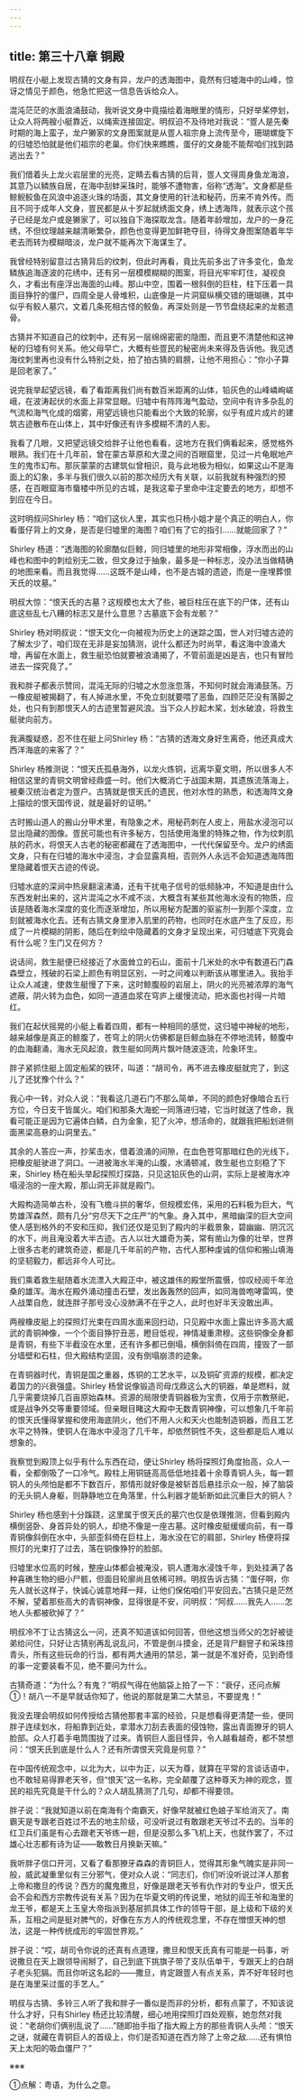```yaml
---
---
---
```

title: 第三十八章 铜殿
---




明叔在小艇上发现古猜的文身有异，龙户的透海图中，竟然有归墟海中的山峰，惊讶之情见于颜色，他急忙把这一信息告诉给众人。

混沌茫茫的水面浪涌鼓动，我听说文身中竟描绘着海眼里的情形，只好举桨停划，让众人将两艘小艇靠近，以绳索连接固定。明叔迫不及待地对我说：“疍人是先秦时期的海上蛮子，龙户獭家的文身图案就是从疍人祖宗身上流传至今，珊瑚螺旋下的归墟恐怕就是他们祖宗的老巢。你们快来瞧瞧，蛋仔的文身能不能帮咱们找到路逃出去？”

我们借着头上龙火岩层里的光亮，定睛去看古猜的后背，疍人文得周身鱼龙海浪，其意乃以鳞族自居，在海中刮蚌采珠时，能够不遭物害，俗称“透海”。文身都是些鲸鲵鲛鱼在风浪中追逐火珠的场面，其文身使用的针法和秘药，历来不肯外传。而且不同于成年人文身，疍民都是从十岁起就绣面文身，绣上透海阵，就表示这个孩子已经是龙户或是獭家了，可以独自下海探取龙含。随着年龄增加，龙户的一身花绣，不但纹理越来越清晰繁杂，颜色也变得更加鲜艳夺目，待得文身图案随着年华老去而转为模糊暗淡，龙户就不能再次下海谋生了。

我曾经特别留意过古猜背后的纹刺，但此时再看，竟比先前多出了许多变化，鱼龙鳞族追海逐波的花绣中，还有另一层模模糊糊的图案，将目光牢牢盯住，凝视良久，才看出有座浮出海面的山峰。那山中空，围着一根斜倒的巨柱，柱下压着一具面目狰狞的僵尸，四周全是人骨堆积，山底像是一片洞窟纵横交错的珊瑚礁，其中似乎有鲛人墓穴，文着几条死相古怪的鲛鱼，再深处则是一节节盘绕起来的龙骸遗骨。

古猜并不知道自己的纹刺中，还有另一层绵绵密密的隐图，而且更不清楚他和这神秘的归墟有何关系。他父母早亡，大概有些疍民的秘密尚未来得及告诉他。我见透海纹刺里再也没有什么特别之处，拍了拍古猜的肩膀，让他不用担心：“你小子算是回老家了。”

说完我举起望远镜，看了看距离我们尚有数百米距离的山体，铅灰色的山峰嶙峋嵯峨，在波涛起伏的水面上非常显眼。归墟中有阵阵海气盈动，空间中有许多杂乱的气流和海气化成的烟雾，用望远镜也只能看出个大致的轮廓，似乎有成片成片的建筑古迹散布在山体上，其中好像还有许多模糊不清的人影。

我看了几眼，又把望远镜交给胖子让他也看看，这地方在我们俩看起来，感觉格外眼熟。我们在十几年前，曾在蒙古草原和大漠之间的百眼窟里，见过一片龟眠地产生的鬼市幻布。那灰蒙蒙的古建筑似曾相识，竟与此地极为相似，如果这山不是海面上的幻象，多半与我们很久以前的那次经历大有关联，以前我就有种强烈的预感，在百眼窟海市蜃楼中所见的古城，是我这辈子里命中注定要去的地方，却想不到应在今日。

这时明叔问Shirley 杨：“咱们这伙人里，其实也只杨小姐才是个真正的明白人，你看蛋仔背上的文身，是否是归墟里的海图？咱们有了它的指引……就能回家了？”

Shirley 杨道：“透海图的轮廓酷似巨鲸，同归墟里的地形非常相像，浮水而出的山峰也和图中的刺绘别无二致，但文身过于抽象，最多是一种标志，没办法当做精确的地图来看。而且我觉得……这既不是山峰，也不是古城的遗迹，而是一座埋葬恨天氏的坟墓。”

明叔大惊：“恨天氏的古墓？这规模也太大了些，被巨柱压在底下的尸体，还有山底这些乱七八糟的标志又是什么意思？古墓底下会有龙骸？”

Shirley 杨对明叔说：“恨天文化一向被视为历史上的迷踪之国，世人对归墟古迹的了解太少了，咱们现在无非是妄加猜测，说什么都还为时尚早，看这海中浪涌大增，再留在水面上，救生艇恐怕就要被浪涌揭了，不管前面是凶是吉，也只有冒险进去一探究竟了。”

我和胖子都表示赞同，混沌无际的归墟之水忽涨忽落，不知何时就会海涌鼓荡。万一橡皮艇被揭翻了，有人掉进水里，不免立刻就要喂了恶鱼，四顾茫茫没有落脚之处，也只有到那恨天人的古迹里暂避风浪。当下众人抄起木桨，划水破浪，将救生艇驶向前方。

我满腹疑惑，忍不住在艇上问Shirley 杨：“古猜的透海文身好生离奇，他还真成大西洋海底的来客了？”

Shirley 杨推测说：“恨天氏孤悬海外，以龙火炼铜，远离华夏文明，所以很多人不相信这里的青铜文明曾经鼎盛一时。他们大概消亡于战国末期，其遗族流落海上，被秦汉统治者定为疍户。古猜就是恨天氏的遗民，他对水性的熟悉，和透海阵文身上描绘的恨天国传说，就是最好的证明。”

古时搬山道人的搬山分甲术里，有隐象之术，用秘药刺在人皮上，用盐水浸泡可以显出隐藏的图像。疍民可能也有许多秘方，包括使用海里的特殊之物，作为纹刺肌肤的药水，将恨天人古老的秘密都藏在了透海图中，一代代保留至今。龙户的绣面文身，只有在归墟的海水中浸泡，才会显露真相，否则外人永远不会知道透海阵图里隐藏着恨天古迹的传说。

归墟水底的深涧中热泉翻滚沸涌，还有干扰电子信号的低频脉冲，不知道是由什么东西发射出来的，这片混沌之水不咸不淡，大概含有某些其他海水没有的物质，应该是随着海水深度的变化而逐渐增加，所以用秘方配置的驱鲨剂一到那个深度，立刻就被海水化去。还有古猜文身里渗入肌里的药物，也同时在水底产生了反应，形成了一片模糊的阴影，随后在刺绘中隐藏着的文身才呈现出来，可归墟底下究竟会有什么呢？生门又在何方？

说话间，救生艇便已经接近了水面耸立的石山，面前十几米处的水中有数道石门森森壁立，残破的石梁上颜色有明显区别，一时之间难以判断该从哪里进入。我抬手让众人减速，使救生艇慢了下来，这时鲸腹般的岩层上，阴火的光亮被浓厚的海气遮蔽，阴火转为血色，如同一道道血浆在穹庐上缓慢流动，把水面也衬得一片暗红。

我们在起伏摇晃的小艇上看着四周，都有一种相同的感觉，这归墟中神秘的地形，越来越像是真正的鲸腹了，苍穹上的阴火仿佛都是巨鲸血脉在不停地流转，鲸腹中的血海翻涌，海水无风起浪，救生艇如同两片飘叶随波逐流，险象环生。

胖子紧抓住艇上固定船桨的铁环，叫道：“胡司令，再不进去橡皮艇就完了，到这儿了还犹豫个什么？”

我心中一转，对众人说：“我看这几道石门不那么简单，不同的颜色好像暗合五行方位，今日支干皆属火。咱们和那条大海蛇一同落进归墟，它当时就送了性命，我看可能正是因为它遍体白鳞，白为金象，犯了火冲，想活命的，就跟我把船划进侧面黑梁高悬的山洞里去。”

其余的人答应一声，抄桨击水，借着浪涌的间隙，在血色苍穹那暗红色的光线下，把橡皮艇驶进了洞口。一进被海水半淹的山腹，水涌顿减，救生艇也立刻稳了下来，Shirley 杨在船头举起探照灯探路，只见这铅灰色的山洞，实际上是被海水冲塌浸泡的一座大殿，那山洞无非就是殿门。

大殿构造简单古朴，没有飞檐斗拱的奢华，但规模宏伟，采用的石料极为巨大，气势雄浑森然，颇有几分“穷尽天下之庄严”的气象。身入其中，黑暗幽深的巨大空间使人感到格外的不安和压抑，我们还仅是见到了殿内的半截景象，碧幽幽、阴沉沉的水下，尚且淹没着大半古迹。古人以壮大雄奇为美，常有凿山为像的壮举，世界上很多古老的建筑奇迹，都是几千年前的产物，古代人那种虔诚的信仰和搬山填海的坚韧毅力，都远非今人可比。

我们乘着救生艇随着水流漂入大殿正中，被这雄伟的殿堂所震慑，惊叹经阅千年沧桑的雄浑。海水在殿外涌动撞击石壁，发出轰轰然的回声，如同海兽咆哮雷鸣，使人战栗自危，就连胖子那号没心没肺满不在乎之人，此时也好半天没敢出声。

两艘橡皮艇上的探照灯光束在四周水面来回扫动，只见殿中水面上露出许多高大威武的青铜神像，一个个面目狰狞丑恶，瞪目低视，神情凝重肃穆。这些铜像全身都是青铜，有些下半截没在水里，还有许多都已倒塌，横倒斜倚在四周，撞毁了一部分墙壁和石柱，但大殿结构坚固，没有倒塌崩溃的迹象。

在青铜器时代，青铜是国之重器，炼铜的工艺水平，以及铜矿资源的规模，都决定着国力的兴衰强盛。Shirley 杨曾说像锻造司母戊鼎这么大的铜器，单是燃料，就几乎需要烧掉几百亩原始森林。资源的局限使青铜器极为宝贵，仅用于宗教祭祀，或是战争外交等重要领域。但亲眼目睹这大殿中无数青铜神像，可以想象几千年前的恨天氏懂得掌握和使用海底阴火，他们不用人火和天火也能制造铜器，而且工艺水平之特殊，使铜人在海水中浸泡了几千年，却依然铜性不失，这些都是后人难以想象的。

我察觉到殿顶上似乎有什么东西在动，便让Shirley 杨将探照灯角度抬高，众人一看，全都倒吸了一口冷气。殿柱上用铜链高高低低地挂着十余尊青铜人头，每一颗铜人的头颅怕是都不下数百斤，那情形就好像是被斩首后悬挂示众一般，掉了脑袋的无头铜人身躯，则静静地立在角落里，什么利器才能斩断如此沉重巨大的铜人？

Shirley 杨也感到十分蹊跷，这里属于恨天氏的墓穴也仅是依理推测，但看到殿内横倒竖卧、身首异处的铜人，却绝不像是一座古墓。这时橡皮艇缓缓向前，有一尊青铜像斜倒在水中，头部歪斜倚在巨柱上，海水没在它的肩部，Shirley 杨便将探照灯的光束打了过去，落在铜像狰狞的脸部。

归墟里水位高的时候，整座山体都会被淹没，铜人遭海水浸蚀千年，到处挂满了各种喜礁生物的细小尸骸，但面目轮廓尚且依稀可辨。明叔告诉古猜：“蛋仔啊，你先人就长这样子，快诚心诚意地拜一拜，让他们保佑咱们平安回去。”古猜只是茫然不解，望着那些高大的青铜神像，显得很是不安，问明叔：“阿叔……我先人……怎地人头都被砍掉了？”

明叔冷不丁让古猜这么一问，还真不知道该如何回答，但他这想当师父的怎好被徒弟给问住，只好让古猜别再乱说乱问，不管是倒斗摸金，还是背尸翻窨子和采珠捞青头，所有这些玩命的行当，都有两大通用的禁忌，第一就是不准好奇，见到奇怪的事一定要装看不见，绝不要问为什么。

古猜奇道：“为什么？有鬼？”明叔气得在他脑袋上拍了一下：“衰仔，还问点解①！胡八一不是早就话你知了，他说的那就是第二大禁忌，不要提鬼！”

我没去理会明叔如何传授给古猜他那套丰富的经验，只是想看得更清楚一些，便同胖子连续划水，将船靠到近处，拿潜水刀刮去表面的侵蚀物，露出青面獠牙的铜人脸部。众人打着手电筒围拢了过来。青铜巨人面目怪异，令人越看越奇，都不禁想问：“恨天氏到底是什么人？还有所谓恨天究竟是何意？”

在中国传统观念中，以北为大，以中为正，以天为尊，就算在平常的言谈话语中，也不敢轻易得罪老天爷，但“恨天”这一名称，完全颠覆了这种尊天为神的观念，疍民的祖先究竟是干什么的？众人胡乱猜测了几句，却都不得要领。

胖子说：“我就知道以前在南海有个南霸天，好像早就被红色娘子军给消灭了。南霸天是专跟老百姓过不去的地主阶级，可没听说过有敢跟老天爷过不去的。当年的红卫兵们虽是有心去跟老天爷练一趟，但是没那么多飞机上天，也就作罢了，不过雄心壮志都有诗为证——敢教日月换新天嘛。”

我听胖子信口开河，又看了看那獠牙森森的青铜巨人，觉得其形象气魄实是非同一般，威武凝重里似有三分邪气，便对众人说：“同志们，你们听没听说过洋人那套上帝和撒旦的传说？西方的魔鬼撒旦，好像是跟老天爷有仇作对的专业户，恨天氏会不会和西方宗教传说有关系？因为在华夏文明的传说里，地狱的阎王爷和海里的龙王爷，都是天上玉皇大帝指派到基层抓具体工作的领导干部，是上级和下级的关系，互相之间是挺对脾气的，好像在东方人的传统观念里，不存在憎恨天神的想法，这是一种传统成形的牢固世界观。”

胖子说：“哎，胡司令你说的还真有点道理，撒旦和恨天氏真有可能是一码事，听说撒旦在天上跟领导闹掰了，自己到底下挑旗子带了支队伍单干，专跟天上的白胡子老头犯膈。而且你听这名起的——撒旦，肯定跟疍人有点关系，弄不好年轻时也是在海里采过蛋的手艺人。”

明叔与古猜、多铃三人听了我和胖子一番似是而非的分析，都有点蒙了，不知该说什么才好，只有Shirley 杨还比较清醒，细心地用探照灯四处观察，她忽然对我说：“老胡你们俩别乱说了……”随即抬手指了指大殿上方的那些青铜人头颅：“恨天之谜，就藏在青铜巨人的首级上，你们是否知道在西方除了上帝之敌……还有惧怕天上太阳的吸血僵尸？”

※※※

①点解：粤语，为什么之意。